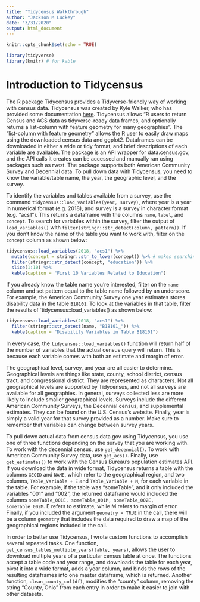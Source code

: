 ```yaml
---
title: "Tidycensus Walkthrough"
author: "Jackson M Luckey"
date: "3/31/2020"
output: html_document
---
```


```r
knitr::opts_chunk$set(echo = TRUE)
```

```r
library(tidyverse)
library(knitr) # for kable
```

# Introduction to Tidycensus

The R package Tidycensus provides a Tidyverse-friendly way of working with census data. Tidycensus was created by Kyle Walker, who has provided some documentation [here](https://walkerke.github.io/tidycensus/articles/basic-usage.html). Tidycensus allows "R users to return Census and ACS data as tidyverse-ready data frames, and optionally returns a list-column with feature geometry for many geographies". The "list-column with feature geometry" allows the R user to easily draw maps using the downloaded census data and ggplot2. Dataframes can be downloaded in either a wide or tidy format, and brief descriptions of each variable are available. The package is an API wrapper for data.census.gov, and the API calls it creates can be accessed and manually ran using packages such as rvest. The package supports both American Community Survey and Decennial data. To pull down data with Tidycensus, you need to know the variable/table name, the year, the geographic level, and the survey.

 To identify the variables and tables available from a survey, use the command `tidycensus::load_variables(year, survey)`, where year is a year in numerical format (e.g. 2018), and survey is a survey in character format (e.g. "acs1"). This returns a dataframe with the columns `name`, `label`, and `concept`. To search for variables within the survey, filter the output of `load_variables()` with `filter(stringr::str_detect(column, pattern))`. If you don't know the name of the table you want to work with, filter on the `concept` column as shown below:
 
```r
tidycensus::load_variables(2018, "acs1") %>%
  mutate(concept = stringr::str_to_lower(concept)) %>% # makes searching case insensitive
  filter(stringr::str_detect(concept, "education")) %>%
  slice(1:10) %>%
  kable(caption = "First 10 Variables Related to Education")
```

If you already know the table name you're interested, filter on the `name` column and set pattern equal to the table name followed by an underscore. For example, the American Community Survey one year estimates stores disability data in the table `B18101`. To look at the variables in that table, filter the results of `tidycensus::load_variables() as shown below:

```r
tidycensus::load_variables(2018, "acs1") %>%
  filter(stringr::str_detect(name, "B18101_")) %>%
  kable(caption = "Disability Variables in Table B18101")
```

In every case, the `tidycensus::load_variables()` function will return half of the number of variables that the actual census query will return. This is because each variable comes with both an estimate and margin of error.

The geographical level, survey, and year are all easier to determine. Geographical levels are things like state, county, school district, census tract, and congressional district. They are represented as characters. Not all geographical levels are supported by Tidycensus, and not all surveys are available for all geographies. In general, surveys collected less are more likely to include smaller geographical levels. Surveys include the different American Community Surveys, the Decennial census, and supplemental estimates. They can be found on the U.S. Census's website. Finally, year is simply a valid year for that survey provided as a number. Make sure to remember that variables can change between survey years.

To pull down actual data from census.data.gov using Tidycensus, you use one of three functions depending on the survey that you are working with. To work with the decennial census, use `get_decennial()`. To work with American Community Survey data, use `get_acs()`. Finally, use `get_estimates()` to work with the Census Bureau's population estimates API. If you download the data in wide format, Tidycensus returns a table with the columns `GEOID` and `NAME`, which refer to the geographical region, and two columns, `Table_Variable + E` and `Table_Variable + M`, for each variable in the table. For example, if the table was "someTable", and it only included the variables "001" and "002", the returned dataframe would included the columns `someTable_001E, someTable_001M, someTable_002E, someTable_002M`. E refers to estimate, while M refers to margin of error. Finally, if you included the argument `geometry = TRUE` in the call, there will be a column `geometry` that includes the data required to draw a map of the geographical regions included in the call.

In order to better use Tidycensus, I wrote custom functions to accomplish several repeated tasks. One function, `get_census_tables_multiple_years(table, years)`, allows the user to download multiple years of a particular census table at once. The functions accept a table code and year range, and downloads the table for each year, pivot it into a wide format, adds a year column, and binds the rows of the resulting dataframes into one master dataframe, which is returned. Another function, `clean_county_col(df)`, modifies the "county" column, removing the string "County, Ohio" from each entry in order to make it easier to join with other datasets.